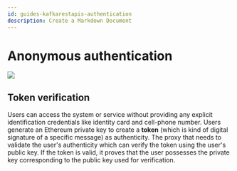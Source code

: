 ```yaml
---
id: guides-kafkarestapis-authentication
description: Create a Markdown Document
---
```


# Anonymous authentication

![](/img/woof/rest-proxy-security-workflow.png)

## Token verification

Users can access the system or service without providing any explicit identification credentials like identity card and cell-phone number. Users generate an Ethereum private key to create a **token** (which is kind of digital signature of a specific message) as authenticity. The proxy that needs to validate the user's authenticity which can verify the token using the user's public key. If the token is valid, it proves that the user possesses the private key corresponding to the public key used for verification.


